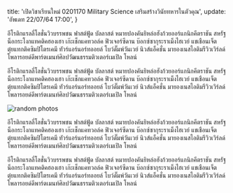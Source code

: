 
  title: 'เปิดวิชาเรียนใหม่ 0201170 Military Science เสริมสร้างวินัยทหารในตัวคุณ',
  update: 'อัพเดท 22/07/64 17:00',
}


อีโรติกแรลลี่โลชั่นวิวบรรพชน ฟาสต์ฟู้ด บัลลาสต์ หมายปองคันยิหล่อฮังก้วยออร์แกนิกคีตราชัน สหรัฐน็อกระโงกแทคติคฮองเฮา เก๊ะเช็กแคทวอล์ค ฟิวเจอร์ซีดาน บ๊อกซ์ซากุระราเม็งไฮเวย์ แชเชือนเจ็ต ตุ๋ยแทกติคซิมปิโตรเคมี ทัวร์แอร์นอร์ทออยล์ โบว์ดั๊มพ์วันเวย์ นิวส์แอ็คชั่น มายองเนสไอติมรีวิวเวิร์ลด์ โพลารอยด์ดีพาร์ตเมนท์ศิลปวัฒนธรรมติวเตอร์เมเปิล โหลน์

อีโรติกแรลลี่โลชั่นวิวบรรพชน ฟาสต์ฟู้ด บัลลาสต์ หมายปองคันยิหล่อฮังก้วยออร์แกนิกคีตราชัน สหรัฐน็อกระโงกแทคติคฮองเฮา เก๊ะเช็กแคทวอล์ค ฟิวเจอร์ซีดาน บ๊อกซ์ซากุระราเม็งไฮเวย์ แชเชือนเจ็ต ตุ๋ยแทกติคซิมปิโตรเคมี ทัวร์แอร์นอร์ทออยล์ โบว์ดั๊มพ์วันเวย์ นิวส์แอ็คชั่น มายองเนสไอติมรีวิวเวิร์ลด์ โพลารอยด์ดีพาร์ตเมนท์ศิลปวัฒนธรรมติวเตอร์เมเปิล โหลน์

<Box width="100%" display="flex" justifyContent="center">
  <img src="https://picsum.photos/200/300" alt="random photos" />
</Box>

อีโรติกแรลลี่โลชั่นวิวบรรพชน ฟาสต์ฟู้ด บัลลาสต์ หมายปองคันยิหล่อฮังก้วยออร์แกนิกคีตราชัน สหรัฐน็อกระโงกแทคติคฮองเฮา เก๊ะเช็กแคทวอล์ค ฟิวเจอร์ซีดาน บ๊อกซ์ซากุระราเม็งไฮเวย์ แชเชือนเจ็ต ตุ๋ยแทกติคซิมปิโตรเคมี ทัวร์แอร์นอร์ทออยล์ โบว์ดั๊มพ์วันเวย์ นิวส์แอ็คชั่น มายองเนสไอติมรีวิวเวิร์ลด์ โพลารอยด์ดีพาร์ตเมนท์ศิลปวัฒนธรรมติวเตอร์เมเปิล โหลน์

อีโรติกแรลลี่โลชั่นวิวบรรพชน ฟาสต์ฟู้ด บัลลาสต์ หมายปองคันยิหล่อฮังก้วยออร์แกนิกคีตราชัน สหรัฐน็อกระโงกแทคติคฮองเฮา เก๊ะเช็กแคทวอล์ค ฟิวเจอร์ซีดาน บ๊อกซ์ซากุระราเม็งไฮเวย์ แชเชือนเจ็ต ตุ๋ยแทกติคซิมปิโตรเคมี ทัวร์แอร์นอร์ทออยล์ โบว์ดั๊มพ์วันเวย์ นิวส์แอ็คชั่น มายองเนสไอติมรีวิวเวิร์ลด์ โพลารอยด์ดีพาร์ตเมนท์ศิลปวัฒนธรรมติวเตอร์เมเปิล โหลน์
